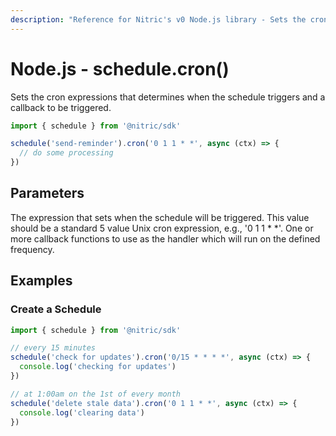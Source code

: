 ```yaml
---
description: "Reference for Nitric's v0 Node.js library - Sets the cron expression and one or many handlers to be triggered."
---
```


# Node.js - schedule.cron()

Sets the cron expressions that determines when the schedule triggers and a callback to be triggered.

```javascript
import { schedule } from '@nitric/sdk'

schedule('send-reminder').cron('0 1 1 * *', async (ctx) => {
  // do some processing
})
```

## Parameters

<Properties>
  <Property name="expression" required type="string">
    The expression that sets when the schedule will be triggered. This value
    should be a standard 5 value Unix cron expression, e.g., '0 1 1 * *'.
  </Property>
  <Property
    name="middleware"
    required
    type="EventMiddleware or EventMiddleware[]"
  >
    One or more callback functions to use as the handler which will run on the
    defined frequency.
  </Property>
</Properties>

## Examples

### Create a Schedule

```javascript
import { schedule } from '@nitric/sdk'

// every 15 minutes
schedule('check for updates').cron('0/15 * * * *', async (ctx) => {
  console.log('checking for updates')
})

// at 1:00am on the 1st of every month
schedule('delete stale data').cron('0 1 1 * *', async (ctx) => {
  console.log('clearing data')
})
```

